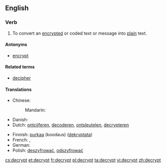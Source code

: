 ==English==

===Verb===
{{en-verb}}

# To convert an [[encrypt]]ed or coded text or message into [[plain]] text.

====Antonyms====
* [[encrypt]]

====Related terms====
* [[decipher]]

====Translations====
{{trans-top|to convert to plain text}}
* Chinese:
*: Mandarin: {{tø|cmn|解密|tr=jiěmì|sc=Hans}}
* Danish: {{t|da|dekryptere}}
* Dutch: [[ontcijferen]], [[decoderen]], [[ontsleutelen]], [[decrypteren]]
{{trans-mid}}
* Finnish: [[purkaa]] (koodaus) ([[dekryptata]])
* French: {{t+|fr|décrypter}}, {{t+|fr|déchiffrer}}
* German: {{t-|de|entschlüsseln}}
* Polish: [[deszyfrować]], [[odszyfrować]]
{{trans-bottom}}

[[cs:decrypt]]
[[et:decrypt]]
[[fr:decrypt]]
[[pl:decrypt]]
[[ta:decrypt]]
[[vi:decrypt]]
[[zh:decrypt]]